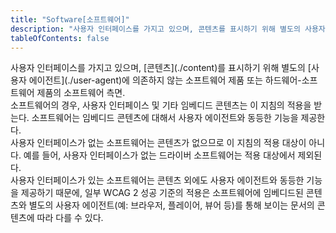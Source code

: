 ```yaml
---
title: "Software[소프트웨어]"
description: "사용자 인터페이스를 가지고 있으며, 콘텐츠를 표시하기 위해 별도의 사용자 에이전트에 의존하지 않는 소프트웨어 제품 또는 하드웨어-소프트웨어 제품의 소프트웨어 측면"
tableOfContents: false
---
```


<Badge text="WCAG2ICT" variant="tip" size="large" />
사용자 인터페이스를 가지고 있으며, [콘텐츠](./content)를 표시하기 위해 별도의 [사용자 에이전트](./user-agent)에 의존하지 않는 소프트웨어 제품 또는 하드웨어-소프트웨어 제품의 소프트웨어 측면.

<Aside title="참고 1">
소프트웨어의 경우, 사용자 인터페이스 및 기타 임베디드 콘텐츠는 이 지침의 적용을 받는다. 소프트웨어는 임베디드 콘텐츠에 대해서 사용자 에이전트와 동등한 기능을 제공한다.
</Aside>
<Aside title="참고 2">
사용자 인터페이스가 없는 소프트웨어는 콘텐츠가 없으므로 이 지침의 적용 대상이 아니다. 예를 들어, 사용자 인터페이스가 없는 드라이버 소프트웨어는 적용 대상에서 제외된다.
</Aside>
<Aside title="참고 3">
사용자 인터페이스가 있는 소프트웨어는 콘텐츠 외에도 사용자 에이전트와 동등한 기능을 제공하기 때문에, 일부 WCAG 2 성공 기준의 적용은 소프트웨어에 임베디드된 콘텐츠와 별도의 사용자 에이전트(예: 브라우저, 플레이어, 뷰어 등)를 통해 보이는 문서의 콘텐츠에 따라 다를 수 있다.
</Aside>